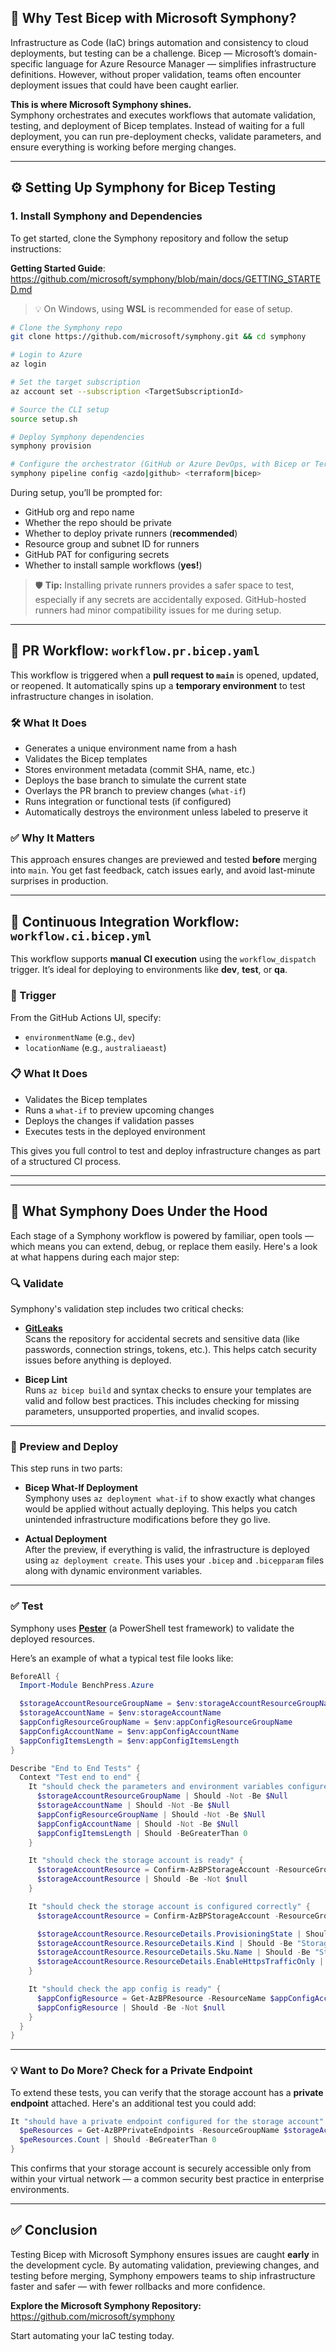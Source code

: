 ## 🧪 Why Test Bicep with Microsoft Symphony?

Infrastructure as Code (IaC) brings automation and consistency to cloud deployments, but testing can be a challenge. Bicep — Microsoft’s domain-specific language for Azure Resource Manager — simplifies infrastructure definitions. However, without proper validation, teams often encounter deployment issues that could have been caught earlier.

**This is where Microsoft Symphony shines.**  
Symphony orchestrates and executes workflows that automate validation, testing, and deployment of Bicep templates. Instead of waiting for a full deployment, you can run pre-deployment checks, validate parameters, and ensure everything is working before merging changes.

---

## ⚙️ Setting Up Symphony for Bicep Testing

### 1. Install Symphony and Dependencies

To get started, clone the Symphony repository and follow the setup instructions:

**Getting Started Guide**: https://github.com/microsoft/symphony/blob/main/docs/GETTING_STARTED.md

> 💡 On Windows, using **WSL** is recommended for ease of setup.

```bash
# Clone the Symphony repo
git clone https://github.com/microsoft/symphony.git && cd symphony

# Login to Azure
az login

# Set the target subscription
az account set --subscription <TargetSubscriptionId>

# Source the CLI setup
source setup.sh

# Deploy Symphony dependencies
symphony provision

# Configure the orchestrator (GitHub or Azure DevOps, with Bicep or Terraform)
symphony pipeline config <azdo|github> <terraform|bicep>
```

During setup, you’ll be prompted for:
- GitHub org and repo name  
- Whether the repo should be private  
- Whether to deploy private runners (**recommended**)  
- Resource group and subnet ID for runners  
- GitHub PAT for configuring secrets  
- Whether to install sample workflows (**yes!**)

> 🛡️ **Tip:** Installing private runners provides a safer space to test, especially if any secrets are accidentally exposed. GitHub-hosted runners had minor compatibility issues for me during setup.

---

## 🧪 PR Workflow: `workflow.pr.bicep.yaml`

This workflow is triggered when a **pull request to `main`** is opened, updated, or reopened. It automatically spins up a **temporary environment** to test infrastructure changes in isolation.

### 🛠️ What It Does

- Generates a unique environment name from a hash  
- Validates the Bicep templates  
- Stores environment metadata (commit SHA, name, etc.)  
- Deploys the base branch to simulate the current state  
- Overlays the PR branch to preview changes (`what-if`)  
- Runs integration or functional tests (if configured)  
- Automatically destroys the environment unless labeled to preserve it

### ✅ Why It Matters

This approach ensures changes are previewed and tested **before** merging into `main`. You get fast feedback, catch issues early, and avoid last-minute surprises in production.

---

## 🔄 Continuous Integration Workflow: `workflow.ci.bicep.yml`

This workflow supports **manual CI execution** using the `workflow_dispatch` trigger. It’s ideal for deploying to environments like **dev**, **test**, or **qa**.

### 🔧 Trigger

From the GitHub Actions UI, specify:
- `environmentName` (e.g., `dev`)  
- `locationName` (e.g., `australiaeast`)  

### 📋 What It Does

- Validates the Bicep templates  
- Runs a `what-if` to preview upcoming changes  
- Deploys the changes if validation passes  
- Executes tests in the deployed environment  

This gives you full control to test and deploy infrastructure changes as part of a structured CI process.

---

---

## 🧪 What Symphony Does Under the Hood

Each stage of a Symphony workflow is powered by familiar, open tools — which means you can extend, debug, or replace them easily. Here's a look at what happens during each major step:

### 🔍 Validate

Symphony's validation step includes two critical checks:

- **[GitLeaks](https://github.com/gitleaks/gitleaks)**  
  Scans the repository for accidental secrets and sensitive data (like passwords, connection strings, tokens, etc.). This helps catch security issues before anything is deployed.

- **Bicep Lint**  
  Runs `az bicep build` and syntax checks to ensure your templates are valid and follow best practices. This includes checking for missing parameters, unsupported properties, and invalid scopes.

---

### 🔄 Preview and Deploy

This step runs in two parts:

- **Bicep What-If Deployment**  
  Symphony uses `az deployment what-if` to show exactly what changes would be applied without actually deploying. This helps you catch unintended infrastructure modifications before they go live.

- **Actual Deployment**  
  After the preview, if everything is valid, the infrastructure is deployed using `az deployment create`. This uses your `.bicep` and `.bicepparam` files along with dynamic environment variables.

---

### ✅ Test

Symphony uses **[Pester](https://pester.dev/)** (a PowerShell test framework) to validate the deployed resources.

Here’s an example of what a typical test file looks like:

```powershell
BeforeAll {
  Import-Module BenchPress.Azure

  $storageAccountResourceGroupName = $env:storageAccountResourceGroupName
  $storageAccountName = $env:storageAccountName
  $appConfigResourceGroupName = $env:appConfigResourceGroupName
  $appConfigAccountName = $env:appConfigAccountName
  $appConfigItemsLength = $env:appConfigItemsLength
}

Describe "End to End Tests" {
  Context "Test end to end" {
    It "should check the parameters and environment variables configured correctly" {
      $storageAccountResourceGroupName | Should -Not -Be $Null
      $storageAccountName | Should -Not -Be $Null
      $appConfigResourceGroupName | Should -Not -Be $Null
      $appConfigAccountName | Should -Not -Be $Null
      $appConfigItemsLength | Should -BeGreaterThan 0
    }

    It "should check the storage account is ready" {
      $storageAccountResource = Confirm-AzBPStorageAccount -ResourceGroupName $storageAccountResourceGroupName -Name $storageAccountName
      $storageAccountResource | Should -Be -Not $null
    }

    It "should check the storage account is configured correctly" {
      $storageAccountResource = Confirm-AzBPStorageAccount -ResourceGroupName $storageAccountResourceGroupName -Name $storageAccountName

      $storageAccountResource.ResourceDetails.ProvisioningState | Should -Be "Succeeded"
      $storageAccountResource.ResourceDetails.Kind | Should -Be "StorageV2"
      $storageAccountResource.ResourceDetails.Sku.Name | Should -Be "Standard_LRS"
      $storageAccountResource.ResourceDetails.EnableHttpsTrafficOnly | Should -Be $true
    }

    It "should check the app config is ready" {
      $appConfigResource = Get-AzBPResource -ResourceName $appConfigAccountName -ResourceGroupName $appConfigResourceGroupName
      $appConfigResource | Should -Be -Not $null
    }
  }
}
```

---

### 💡 Want to Do More? Check for a Private Endpoint

To extend these tests, you can verify that the storage account has a **private endpoint** attached. Here's an additional test you could add:

```powershell
It "should have a private endpoint configured for the storage account" {
  $peResources = Get-AzBPPrivateEndpoints -ResourceGroupName $storageAccountResourceGroupName -TargetResourceName $storageAccountName
  $peResources.Count | Should -BeGreaterThan 0
}
```

This confirms that your storage account is securely accessible only from within your virtual network — a common security best practice in enterprise environments.

---

## ✅ Conclusion

Testing Bicep with Microsoft Symphony ensures issues are caught **early** in the development cycle. By automating validation, previewing changes, and testing before merging, Symphony empowers teams to ship infrastructure faster and safer — with fewer rollbacks and more confidence.

**Explore the Microsoft Symphony Repository:**  
https://github.com/microsoft/symphony

Start automating your IaC testing today.
